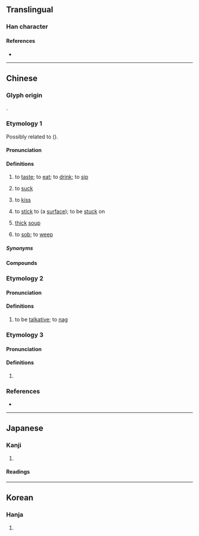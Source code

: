 {{character info/new}}
==Translingual==

===Han character===
{{Han char|rn=30|rad=口|as=08|sn=11|four=67047|canj=REEE|ids=⿰口叕}}

====References====
* {{Han ref|kx=0196.120|dkj=03832|dj=0417.210|hdz=10648.050|uh=555C|ud=21852|bh=B0E3|bd=45283}}

----

==Chinese==

===Glyph origin===
{{Han etym}}
{{Han compound|口|叕|ls=psc|c1=s|c2=p|t1=mouth}}.

===Etymology 1===
{{zh-forms|alt=嚽,歠,𠼣,𡂜,𩟫,𠽶,涰}}
Possibly related to {{och-l|噆|(of a mosquito) to bite|id=2}} ({{zh-ref|Schuessler, 2007}}).

====Pronunciation====
{{zh-pron
|m=chuò
|c=zyut3,zyut3-1,zyut3-2,cyut3
|c_note=cyut3 - rare, literary (“to drink”)
|g=
|h=pfs=chhot;gd=cod5
|j=
|mb=chṳĕ
|md=chiók/cuók
|md_note=chiók - vernacular; cuók - literary
|mn=xm:chheh/qz:chherh/zz:chhoeh/ml:chhoat
|mn_note=chheh/chherh/chhoeh - vernacular; chhoat - literary
|mn-t=coih4/cuag4/cuêg4
|mn-t_note=coih4 - vernacular; cuêg4/cuag4 - literary
|w=4tshoq
|x=
|mc=1+2+3+5
|oc=y,1+2+4+5
|ca=LL-Q9186-Justinrleung-啜.wav
|cat=v,n
}}

====Definitions====
{{zh-hanzi}}

# {{lb|zh|literary|or|dialectal}} to [[taste]]; to [[eat]]; to [[drink]]; to [[sip]]
#: {{zh-x|眾人 皆 醉，何 不 餔 其 糟 而 啜 其 醨？|Now that everyone else is drunk, why not taste a bit of those lees, or even take a sip of the diluted stuff?|ref=Shiji}}
#: {{zh-x|杯 茶 斟 得 太 滿 喇，要 啜 一 啖 先 拎 得 起。|This cup of tea is too full. You have to take a sip before lifting it up.|C}}
# {{lb|zh|Cantonese}} to [[suck]]
#: {{zh-x|啜 奶|to '''suck''' milk|C}}
#: {{zh-x|啜 手指|to '''suck''' on one's fingers|C}}
# {{lb|zh|Cantonese}} to [[kiss]]
#: {{zh-x|啜{zyut3-1} 佢 一 啖|to give him/her a kiss|C}}
# {{lb|zh|Cantonese}} to [[stick]] to (a [[surface]]); to be [[stuck]] on {{attn|zh|needs improvement}}
#: {{zh-x|條 褲 啜 住 大髀，好 唔 舒服。|My trousers are '''sticking''' to my thighs; it's so uncomfortable.|C}}
#: {{zh-x|隻 戒指 太 細 喇，戴 嗰時 啜 實 手指。|The ring is too small. It gets stuck on my finger when I wear it.|C}}
# {{lb|zh|literary}} [[thick]] [[soup]]
# {{lb|zh|literary}} to [[sob]]; to [[weep]] <!-- 《詩經·中谷有蓷》:有女仳離、啜其泣矣。-->

=====Synonyms=====
{{zh-dial|喝}}

====Compounds====
{{zh-der|啜汁|啜飲|啜持|啜哄|啜賺|啜茶|啜泣|啜茗|啜菽飲水|餔糟啜醨|餔啜|飲水啜菽}}

===Etymology 2===
{{zh-forms|alt=諁}}

====Pronunciation====
{{zh-pron
|m=zhuó,chuò,1nb=Mainland,2nb=Taiwan
|mc=4
|oc=n,3
|cat=v
}}

====Definitions====
{{zh-hanzi}}

# {{zh-hg}} to be [[talkative]]; to [[nag]]

===Etymology 3===
{{zh-forms}}

====Pronunciation====
{{zh-pron
|m=Chuài,Chuò,1nb=Mainland,2nb=Taiwan
|c=ceoi3,zyut3
|h=gd=cod5
|mn=xm,qz:Chhòe/zz:Chhè
|mn-t=cuag4/cuêg4
|cat=pn
}}

====Definitions====
{{zh-hanzi}}

# {{surname|zh}}

===References===
* {{R:yue:Hanzi}}

----

==Japanese==

===Kanji===
{{ja-kanji|grade=|rs=口08}}

# {{rfdef|ja|sort=口08}}

====Readings====
{{ja-readings
|goon=せち, てち
|kanon=せつ, てつ
|kun=すす-る
}}

----

==Korean==

===Hanja===
{{ko-hanja|hangeul=철}}

# {{rfdef|ko|sort=口08}}